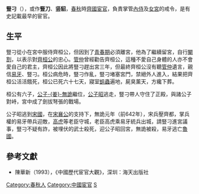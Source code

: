 '''豎刁'''（{{bd|？||前642年|catIdx=竖刁}}），或作'''豎刀'''、'''竖貂'''，[[春秋时期|春秋]]時[[齊國|齊國]][[宦官|宦官]]，負責掌管[[內侍|內侍]]及[[女宮|女宮]]的戒令，是有史記載最早的宦官。

==生平==
豎刁從小在宮中服侍齊桓公，但因到了[[青春期|青春期]]必須離宮，他為了繼續留宮，自行[[閹割|閹割]]，以表示對[[齊桓公|齊桓公]]的忠心。[[管仲|管仲]]曾經勸告齊桓公，這種不愛自己身體的人亦不會愛自己的君主，齊桓公因此將豎刁趕出宮三年，但最終齊桓公沒有聽[[管仲|管仲]]遺言，親信[[易牙|易牙]]、豎刁。桓公病危時，豎刁作亂，豎刁堵塞宮門，禁絕外人進入，結果把齊桓公活活餓死，桓公已死六十七天，寢室[[蛆蟲|蛆蟲]]遍地，屍臭薰天，方纔下葬。

桓公有六子，[[公子|公子]][[姜無詭|-{姜}-無詭]]繼位，[[齊孝公|公子昭]]逃走，豎刁帶人守住了正殿，與諸公子對峙，宮中成了劍拔弩張的戰場。

公子昭逃到[[宋國|宋國]]，在[[宋襄公|宋襄公]]的支持下，無詭元年（前642年），宋兵壓齊都，掌兵權的易牙帶兵迎敵，[[高庄子|高虎]]等老臣守城，老臣高虎乘易牙統兵出城，請豎刁進宮議事，豎刁不疑有詐，被埋伏的武士殺死，迎公子昭回宮，無詭被殺，易牙逃亡[[魯國|魯國]]。

==參考文獻==
<div class="references-small">
<references />
* 陳華新（1993），《中國歷代宦官大觀》，深圳：海天出版社
</div>
[[Category:春秋人|Category:春秋人]]
[[Category:中國宦官|Category:中國宦官]]
[[Category:齐国人|S]]